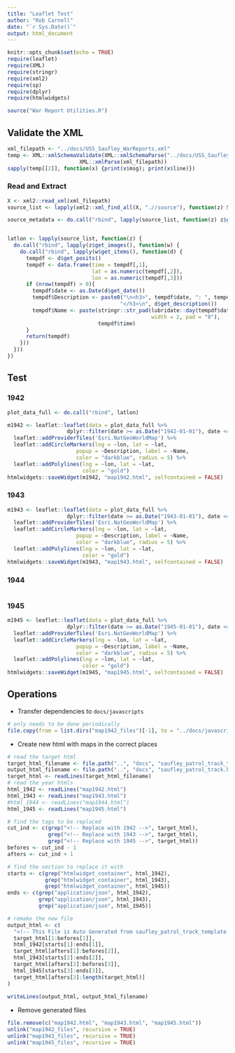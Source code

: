 ```yaml
---
title: "Leaflet Test"
author: "Rob Carnell"
date: "`r Sys.Date()`"
output: html_document
---
```


```r
knitr::opts_chunk$set(echo = TRUE)
require(leaflet)
require(XML)
require(stringr)
require(xml2)
require(sp)
require(dplyr)
require(htmlwidgets)

source("War Report Utilities.R")
```

## Validate the XML

```r
xml_filepath <- "../docs/USS_Saufley_WarReports.xml"
temp <- XML::xmlSchemaValidate(XML::xmlSchemaParse("../docs/USS_Saufley_WarReports.xsd"),
                       XML::xmlParse(xml_filepath))
sapply(temp[[2]], function(x) {print(x$msg); print(x$line)})
```

### Read and Extract

```r
X <- xml2::read_xml(xml_filepath)
source_list <- lapply(xml2::xml_find_all(X, ".//source"), function(z) Source$new(z))

source_metadata <- do.call("rbind", lapply(source_list, function(z) z$get_metadata()))


latlon <- lapply(source_list, function(z) {
  do.call("rbind", lapply(z$get_images(), function(w) {
    do.call("rbind", lapply(w$get_items(), function(d) {
      tempdf <- d$get_posits()
      tempdf <- data.frame(time = tempdf[,1],
                           lat = as.numeric(tempdf[,2]),
                           lon = as.numeric(tempdf[,3]))
      if (nrow(tempdf) > 0){
        tempdf$date <- as.Date(d$get_date())
        tempdf$Description <- paste0("\n<h3>", tempdf$date, ": ", tempdf$time, 
                                    "</h3>\n", d$get_description())
        tempdf$Name <- paste(stringr::str_pad(lubridate::day(tempdf$date), 
                                              width = 2, pad = "0"),
                             tempdf$time)
      }
      return(tempdf)
    }))
  }))
})
```

## Test

### 1942

```r
plot_data_full <- do.call("rbind", latlon)

m1942 <- leaflet::leaflet(data = plot_data_full %>%
                   dplyr::filter(date >= as.Date("1942-01-01"), date <= as.Date("1942-12-31"))) %>% 
  leaflet::addProviderTiles('Esri.NatGeoWorldMap') %>%
  leaflet::addCircleMarkers(lng = ~lon, lat = ~lat,
                      popup = ~Description, label = ~Name,
                      color = "darkblue", radius = 5) %>%
  leaflet::addPolylines(lng = ~lon, lat = ~lat,
                        color = "gold")
htmlwidgets::saveWidget(m1942, "map1942.html", selfcontained = FALSE)
```

### 1943

```r
m1943 <- leaflet::leaflet(data = plot_data_full %>%
                   dplyr::filter(date >= as.Date("1943-01-01"), date <= as.Date("1943-12-31"))) %>% 
  leaflet::addProviderTiles('Esri.NatGeoWorldMap') %>%
  leaflet::addCircleMarkers(lng = ~lon, lat = ~lat,
                      popup = ~Description, label = ~Name,
                      color = "darkblue", radius = 5) %>%
  leaflet::addPolylines(lng = ~lon, lat = ~lat,
                        color = "gold")
htmlwidgets::saveWidget(m1943, "map1943.html", selfcontained = FALSE)
```

### 1944

```r
```

### 1945

```r
m1945 <- leaflet::leaflet(data = plot_data_full %>%
                   dplyr::filter(date >= as.Date("1945-01-01"), date <= as.Date("1945-12-31"))) %>% 
  leaflet::addProviderTiles('Esri.NatGeoWorldMap') %>%
  leaflet::addCircleMarkers(lng = ~lon, lat = ~lat,
                      popup = ~Description, label = ~Name,
                      color = "darkblue", radius = 5) %>%
  leaflet::addPolylines(lng = ~lon, lat = ~lat,
                        color = "gold")
htmlwidgets::saveWidget(m1945, "map1945.html", selfcontained = FALSE)
```

## Operations

- Transfer dependencies to `docs/javascripts`

```r
# only needs to be done periodically
file.copy(from = list.dirs("map1942_files")[-1], to = "../docs/javascripts", recursive = TRUE)
```

- Create new html with maps in the correct places

```r
# read the target html
target_html_filename <- file.path("..", "docs", "saufley_patrol_track_template.html")
output_html_filename <- file.path("..", "docs", "saufley_patrol_track.html")
target_html <- readLines(target_html_filename)
# read the year htmls
html_1942 <- readLines("map1942.html")
html_1943 <- readLines("map1943.html")
#html_1944 <- readLines("map1944.html")
html_1945 <- readLines("map1945.html")

# find the tags to be replaced
cut_ind <- c(grep("<!-- Replace with 1942 -->", target_html),
             grep("<!-- Replace with 1943 -->", target_html),
             grep("<!-- Replace with 1945 -->", target_html))
befores <- cut_ind - 1
afters <- cut_ind + 1

# find the section to replace it with
starts <- c(grep("htmlwidget_container", html_1942),
            grep("htmlwidget_container", html_1943),
            grep("htmlwidget_container", html_1945))
ends <- c(grep("application/json", html_1942),
          grep("application/json", html_1943),
          grep("application/json", html_1945))

# remake the new file
output_html <- c(
  "<!-- This File is Auto Generated from saufley_patrol_track_template.html.  Do not edit directly -->",
  target_html[1:befores[1]],
  html_1942[starts[1]:ends[1]],
  target_html[afters[1]:befores[2]],
  html_1943[starts[2]:ends[2]],
  target_html[afters[2]:befores[3]],
  html_1945[starts[3]:ends[3]],
  target_html[afters[3]:length(target_html)]
)
  
writeLines(output_html, output_html_filename)
```

- Remove generated files

```r
file.remove(c("map1942.html", "map1943.html", "map1945.html"))
unlink("map1942_files", recursive = TRUE)
unlink("map1943_files", recursive = TRUE)
unlink("map1945_files", recursive = TRUE)
```
    
